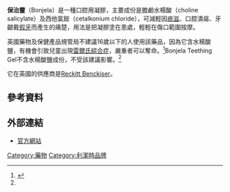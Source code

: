 '''保治靈'''（Bonjela）是一種口腔用凝膠，主要成份是膽鹼水楊酸（choline salicylate）及西他氯銨（cetalkonium chloride），可減輕因[[痱滋|痱滋]]、口腔潰瘍、牙齦戴[[假牙|假牙]]而產生的痛楚，用法是把凝膠塗在患處，輕輕在傷口範圍按摩。

英國藥物及保健產品規管局不建議16歲以下的人使用該藥品，因為它含水楊酸鹽，有機會引致兒童出現[[雷氏症候群|雷爾氏綜合症]]，嚴重者可以奪命。<ref name=mhra>{{Cite web |url=http://www.mhra.gov.uk/NewsCentre/Pressreleases/CON044014 |title=Press release: New advice on oral salicylate gels in under 16s |accessdate=2009-04-23 |archive-date=2009-04-26 |archive-url=https://web.archive.org/web/20090426205906/http://www.mhra.gov.uk/NewsCentre/Pressreleases/CON044014 |dead-url=yes }}</ref>Bonjela Teething Gel不含水楊酸鹽成份，不受該建議影響。<ref name=mhra/>

它在英國的供應商是[[利潔時|Reckitt Benckiser]]。

==參考資料==
{{reflist}}

==外部連結==
* [http://www.bonjela.com/ 官方網站] {{Wayback|url=http://www.bonjela.com/ |date=20140517015705 }}

[[Category:藥物|Category:藥物]]
[[Category:利潔時品牌|Category:利潔時品牌]]